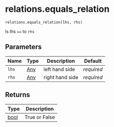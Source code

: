 # relations.equals_relation { #fave_recode.relations.equals_relation }

`relations.equals_relation(lhs, rhs)`

Is lhs `==` to `rhs`

## Parameters

| Name   | Type                | Description     | Default    |
|--------|---------------------|-----------------|------------|
| `lhs`  | [Any](`typing.Any`) | left hand side  | _required_ |
| `rhs`  | [Any](`typing.Any`) | right hand side | _required_ |

## Returns

| Type           | Description   |
|----------------|---------------|
| [bool](`bool`) | True or False |